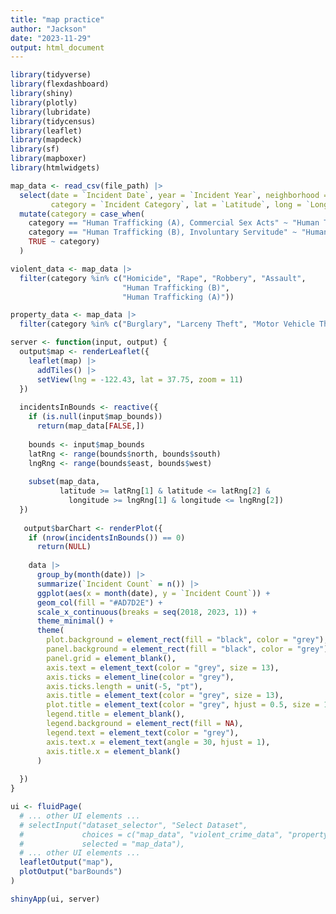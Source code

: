 ```yaml
---
title: "map practice"
author: "Jackson"
date: "2023-11-29"
output: html_document
---
```


```r
library(tidyverse)
library(flexdashboard)
library(shiny)
library(plotly)
library(lubridate)
library(tidycensus)
library(leaflet)
library(mapdeck)
library(sf)
library(mapboxer)
library(htmlwidgets)
```

```r
map_data <- read_csv(file_path) |>
  select(date = `Incident Date`, year = `Incident Year`, neighborhood = `Analysis Neighborhood`, 
         category = `Incident Category`, lat = `Latitude`, long = `Longitude`) |>
  mutate(category = case_when(
    category == "Human Trafficking (A), Commercial Sex Acts" ~ "Human Trafficking (A)",
    category == "Human Trafficking (B), Involuntary Servitude" ~ "Human Trafficking (B)",
    TRUE ~ category)
  )

violent_data <- map_data |>
  filter(category %in% c("Homicide", "Rape", "Robbery", "Assault",
                         "Human Trafficking (B)", 
                         "Human Trafficking (A)"))

property_data <- map_data |>
  filter(category %in% c("Burglary", "Larceny Theft", "Motor Vehicle Theft", "Arson"))
```

```r
server <- function(input, output) {
  output$map <- renderLeaflet({
    leaflet(map) |>
      addTiles() |>
      setView(lng = -122.43, lat = 37.75, zoom = 11)
  })
  
  incidentsInBounds <- reactive({
    if (is.null(input$map_bounds))
      return(map_data[FALSE,])
    
    bounds <- input$map_bounds
    latRng <- range(bounds$north, bounds$south)
    lngRng <- range(bounds$east, bounds$west)
    
    subset(map_data,
           latitude >= latRng[1] & latitude <= latRng[2] &
             longitude >= lngRng[1] & longitude <= lngRng[2])
  })
  
   output$barChart <- renderPlot({
    if (nrow(incidentsInBounds()) == 0)
      return(NULL)
  
    data |>
      group_by(month(date)) |>
      summarize(`Incident Count` = n()) |>
      ggplot(aes(x = month(date), y = `Incident Count`)) +
      geom_col(fill = "#AD7D2E") +
      scale_x_continuous(breaks = seq(2018, 2023, 1)) +
      theme_minimal() +
      theme(
        plot.background = element_rect(fill = "black", color = "grey"),
        panel.background = element_rect(fill = "black", color = "grey"),
        panel.grid = element_blank(), 
        axis.text = element_text(color = "grey", size = 13),
        axis.ticks = element_line(color = "grey"),
        axis.ticks.length = unit(-5, "pt"),
        axis.title = element_text(color = "grey", size = 13),
        plot.title = element_text(color = "grey", hjust = 0.5, size = 15),
        legend.title = element_blank(),
        legend.background = element_rect(fill = NA),
        legend.text = element_text(color = "grey"),
        axis.text.x = element_text(angle = 30, hjust = 1),
        axis.title.x = element_blank()
      )
    
  })
}

ui <- fluidPage(
  # ... other UI elements ...
  # selectInput("dataset_selector", "Select Dataset", 
  #             choices = c("map_data", "violent_crime_data", "property_crime_data"),
  #             selected = "map_data"),
  # ... other UI elements ...
  leafletOutput("map"),
  plotOutput("barBounds")
)

shinyApp(ui, server)
```

